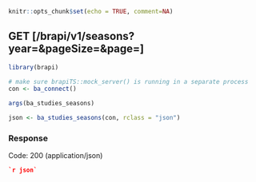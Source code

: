 ```r
knitr::opts_chunk$set(echo = TRUE, comment=NA)
```
## GET [/brapi/v1/seasons?year=&pageSize=&page=]

```r
library(brapi)

# make sure brapiTS::mock_server() is running in a separate process
con <- ba_connect() 

args(ba_studies_seasons)

json <- ba_studies_seasons(con, rclass = "json")

```

### Response

Code: 200 (application/json)

```json
`r json`
```


